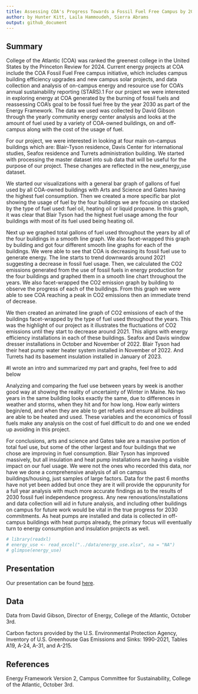 ```yaml
---
title: Assessing COA's Progress Towards a Fossil Fuel Free Campus by 2030
author: by Hunter Kitt, Laila Hammoudeh, Sierra Abrams
output: github_document
---
```


## Summary

College of the Atlantic (COA) was ranked the greenest college in the United States by the Princeton Review for 2024. Current energy projects at COA include the COA Fossil Fuel Free campus initiative, which includes campus building efficiency upgrades and new campus solar projects, and data collection and analysis of on-campus energy and resource use for COA’s annual sustainability reporting (STARS).1 For our project we were interested in exploring energy at COA generated by the burning of fossil fuels and reassessing COA’s goal to be fossil fuel free by the year 2030 as part of the Energy Framework. The data we used was collected by David Gibson through the yearly community energy center analysis and looks at the amount of fuel used by a variety of COA-owned buildings, on and off-campus along with the cost of the usage of fuel. 

For our project, we were interested in looking at four main on-campus buildings which are: Blair-Tyson residence, Davis Center for international studies, Seafox residence and Turrets administration building. We started with processing the master dataset into sub data that will be useful for the purpose of our project. These changes are reflected in the new_energy_use dataset.

We started our visualizations with a general bar graph of gallons of fuel used by all COA-owned buildings with Arts and Science and Gates having the highest fuel consumption. Then we created a more specific bar plot showing the usage of fuel by the four buildings we are focusing on stacked by the type of fuel used: fuel oil, heating oil or liquid propane. In this graph, it was clear that Blair Tyson had the highest fuel usage among the four buildings with most of its fuel used being heating oil. 

Next up we graphed total gallons of fuel used throughout the years by all of the four buildings in a smooth line graph. We also facet-wrapped this graph by building and got four different smooth line graphs for each of the buildings. We were able to see that COA is decreasing its fossil fuel use to generate energy. The line starts to trend downwards around 2021 suggesting a decrease in fossil fuel usage. Then, we calculated the CO2 emissions generated from the use of fossil fuels in energy production for the four buildings and graphed them in a smooth line chart throughout the years. We also facet-wrapped the CO2 emission graph by building to observe the progress of each of the buildings. From this graph we were able to see COA reaching a peak in CO2 emissions then an immediate trend of decrease. 

We then created an animated line graph of CO2 emissions of each of the buildings facet-wrapped by the type of fuel used throughout the years. This was the highlight of our project as it illustrates the fluctuations of CO2 emissions until they start to decrease around 2021. This aligns with energy efficiency installations in each of these buildings. Seafox and Davis window dresser installations in October and November of 2022. Blair Tyson had their heat pump water heater system installed in November of 2022. And Turrets had its basement insulation installed in January of 2023. 

#I wrote an intro and summarized my part and graphs, feel free to add below

Analyzing and comparing the fuel use between years by week is another good way at showing the reality of uncertainty of Winter in Maine. No two years in the same building looks exactly the same, due to differences in weather and storms, when they hit and for how long. How early winters begin/end, and when they are able to get refuels and ensure all buildings are able to be heated and used. These variables and the economics of fossil fuels make any analysis on the cost of fuel difficult to do and one we ended up avoiding in this project. 

For conclusions, arts and science and Gates take are a massive portion of total fuel use, but some of the other largest and four buildings that we chose are improving in fuel consumption. Blair Tyson has improved massively, but all insulation and heat pump installations are having a visible impact on our fuel usage.
We were not the ones who recorded this data, nor have we done a comprehensive analysis of all on campus buildings/housing, just samples of large factors. Data for the past 6 months have not yet been added but once they are it will provide the oppurunity for a full year analysis with much more accurate findings as to the results of 2030 fossil fuel independence progress. 
Any new renovations/installations and data collection will aid in future analysis, and including other buildings on campus for future work would be vital in the true progress for 2030 commitments. As heat pumps are installed and data is collected in off-campus buildings with heat pumps already, the primary focus will eventually turn to energy consumption and insulation projects as well. 


```r
# library(readxl)
# energy_use <- read_excel("../data/energy_use.xlsx", na = "NA")
# glimpse(energy_use)
```

## Presentation

Our presentation can be found [here](https://docs.google.com/presentation/d/1t2GxDbUH6NDmP4Pe5QId8575PwLDZYPMa0FtLBfIIRo/edit#slide=id.p).

## Data 

Data from David Gibson, Director of Energy, College of the Atlantic, October 3rd.

Carbon factors provided by the U.S. Environmental Protection Agency, Inventory of U.S. Greenhouse Gas Emissions and Sinks: 1990-2021, Tables A19, A-24, A-31, and A-215. 

## References

Energy Framework Version 2, Campus Committee for Sustainability, College of the Atlantic, October 3rd.

